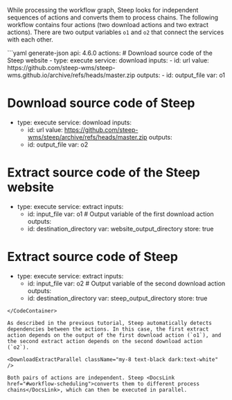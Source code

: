 
While processing the workflow graph, Steep looks for independent sequences of actions and converts them to <DocsLink href="#process-chains">process chains</DocsLink>. The following workflow contains four actions (two download actions and two extract actions). There are two output variables `o1` and `o2` that connect the services with each other.

<CodeContainer title="download-independent-actions.yaml">
```yaml generate-json
api: 4.6.0
actions:
  # Download source code of the Steep website
  - type: execute
    service: download
    inputs:
      - id: url
        value: https://github.com/steep-wms/steep-wms.github.io/archive/refs/heads/master.zip
    outputs:
      - id: output_file
        var: o1

  # Download source code of Steep
  - type: execute
    service: download
    inputs:
      - id: url
        value: https://github.com/steep-wms/steep/archive/refs/heads/master.zip
    outputs:
      - id: output_file
        var: o2

  # Extract source code of the Steep website
  - type: execute
    service: extract
    inputs:
      - id: input_file
        var: o1   # Output variable of the first download action
    outputs:
      - id: destination_directory
        var: website_output_directory
        store: true

  # Extract source code of Steep
  - type: execute
    service: extract
    inputs:
      - id: input_file
        var: o2   # Output variable of the second download action
    outputs:
      - id: destination_directory
        var: steep_output_directory
        store: true
```
</CodeContainer>

As described in the previous tutorial, Steep automatically detects dependencies between the actions. In this case, the first extract action depends on the output of the first download action (`o1`), and the second extract action depends on the second download action (`o2`).

<DownloadExtractParallel className="my-8 text-black dark:text-white" />

Both pairs of actions are independent. Steep <DocsLink href="#workflow-scheduling">converts them to different process chains</DocsLink>, which can then be executed in parallel.
